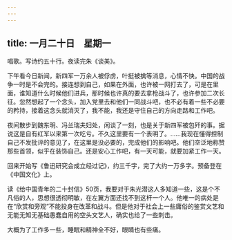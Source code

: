```yaml
---
---
---
```

title: 一月二十日　星期一
---




唱歌。写诗约五十行。夜读完朱《谈美》。

下午看今日新闻，新四军一万余人被俘虏，叶挺被擒等消息，心情不快。中国的战争一时是不会完的。接连想到自己，如果在外面，也许被一网打去了，可是在里面，谁知道什么时候他们进兵，那时候也许真的要去拿枪战斗了，也许参加二次长征。忽然想起了一个念头，加入党里去和他们一同战斗吧，也不必有着一些不必要的矜持，接着这念头就消灭了，我不能，我还是守住自己的方向走路和工作吧。

夜间散步到魏东明、冯兰瑞夫妇处，闲谈了一刻，也是关于新四军被包歼的事。据说这是自有红军以来第一次吃亏。不久这里要有一个表明了。……我现在懂得控制自己不发批评的意见了，在这里是没必要的，完成他们的影响吧。他们空泛地称赞那些首领，似乎在装饰自己。还是安心工作吧，有一天可能，就要加紧工作一天。

回来开始写《鲁迅研究会成立经过记》，约三千字，完了大约一万多字。预备登在《中国文化》上。

读《给中国青年的二十封信》50页，我要对于朱光潜这人多知道一些，这是个不凡俗的人，思想很透彻明敏，在左翼方面还找不到这杆一个人。他唯一的病处是在“欣赏和旁观”不能投身在改革和战斗。但是他对于社会上一些庸俗的鉴赏文艺和无能无知无基础愚蠢自用的空头文艺人，确实也给了一些刺击。

大概为了工作多一些，睡眠和精神全不好，眼睛也有些痛。